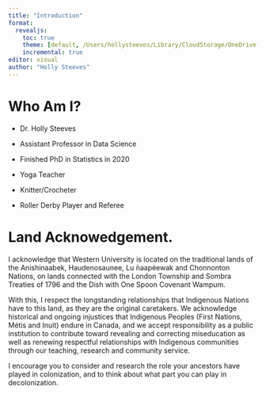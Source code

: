 ```yaml
---
title: "Introduction"
format: 
  revealjs: 
    toc: true
    theme: [default, /Users/hollysteeves/Library/CloudStorage/OneDrive-TheUniversityofWesternOntario/Western.scss]
    incremental: true
editor: visual
author: "Holly Steeves"
---
```


# Who Am I?

-   Dr. Holly Steeves

-   Assistant Professor in Data Science

-   Finished PhD in Statistics in 2020

-   Yoga Teacher

-   Knitter/Crocheter

-   Roller Derby Player and Referee

# **Land Acknowedgement.** {.smaller}

I acknowledge that Western University is located on the traditional lands of the Anishinaabek, Haudenosaunee, Lu ̄naapéewak and Chonnonton Nations, on lands connected with the London Township and Sombra Treaties of 1796 and the Dish with One Spoon Covenant Wampum.

With this, I respect the longstanding relationships that Indigenous Nations have to this land, as they are the original caretakers. We acknowledge historical and ongoing injustices that Indigenous Peoples (First Nations, Métis and Inuit) endure in Canada, and we accept responsibility as a public institution to contribute toward revealing and correcting miseducation as well as renewing respectful relationships with Indigenous communities through our teaching, research and community service.

I encourage you to consider and research the role your ancestors have played in colonization, and to think about what part you can play in decolonization.
